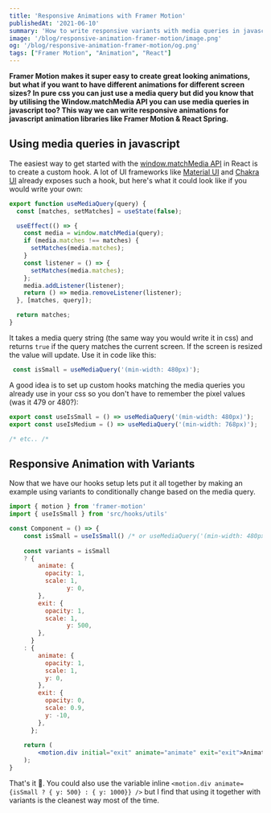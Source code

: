 ```yaml
---
title: 'Responsive Animations with Framer Motion'
publishedAt: '2021-06-10'
summary: 'How to write responsive variants with media queries in javascript'
image: '/blog/responsive-animation-framer-motion/image.png'
og: '/blog/responsive-animation-framer-motion/og.png'
tags: ["Framer Motion", "Animation", "React"]
---
```


__Framer Motion makes it super easy to create great looking animations, but what if you want to have different animations for different screen sizes? In pure css you can just use a media query but did you know that by utilising the Window.matchMedia API you can use media queries in javascript too? This way we can write responsive animations for javascript animation libraries like Framer Motion & React Spring.__

## Using media queries in javascript

The easiest way to get started with the [window.matchMedia API](https://developer.mozilla.org/en-US/docs/Web/API/Window/matchMedia) in React is to create a custom hook. A lot of UI frameworks like [Material UI](https://material-ui.com/components/use-media-query/) and [Chakra UI](https://chakra-ui.com/docs/hooks/use-media-query) already exposes such a hook, but here's what it could look like if you would write your own:

```jsx
export function useMediaQuery(query) {
  const [matches, setMatches] = useState(false);

  useEffect(() => {
    const media = window.matchMedia(query);
    if (media.matches !== matches) {
      setMatches(media.matches);
    }
    const listener = () => {
      setMatches(media.matches);
    };
    media.addListener(listener);
    return () => media.removeListener(listener);
  }, [matches, query]);

  return matches;
}
```

It takes a media query string (the same way you would write it in css) and returns `true` if the query matches the current screen. If the screen is resized the value will update. Use it in code like this:

```jsx
 const isSmall = useMediaQuery('(min-width: 480px)');
```

A good idea is to set up custom hooks matching the media queries you already use in your css so you don't have to remember the pixel values (was it 479 or 480?):

```jsx
export const useIsSmall = () => useMediaQuery('(min-width: 480px)');
export const useIsMedium = () => useMediaQuery('(min-width: 768px)');

/* etc.. /*
```

## Responsive Animation with Variants

Now that we have our hooks setup lets put it all together by making an example using variants to conditionally change based on the media query.

```jsx
import { motion } from 'framer-motion'
import { useIsSmall } from 'src/hooks/utils'

const Component = () => {
	const isSmall = useIsSmall() /* or useMediaQuery('(min-width: 480px)'); */
 
	const variants = isSmall
	? {
	    animate: {
	      opacity: 1,
	      scale: 1,
				y: 0,
	    },
	    exit: {
	      opacity: 1,
	      scale: 1,
				y: 500,
	    },
	  }
	: {
	    animate: {
	      opacity: 1,
	      scale: 1,
	      y: 0,
	    },
	    exit: {
	      opacity: 0,
	      scale: 0.9,
	      y: -10,
	    },
	  };
	
	return (
		<motion.div initial="exit" animate="animate" exit="exit">Animated</div>
	);
}
```

That's it 🙌. You could also use the variable inline `<motion.div animate={isSmall ? { y: 500} : { y: 1000}} />` but I find that using it together with variants is the cleanest way most of the time.

